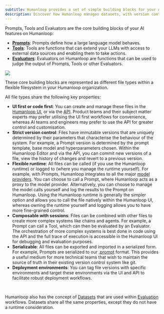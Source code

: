 ```yaml
---
subtitle: Humanloop provides a set of simple building blocks for your AI applications and avoids complex abstractions.
description: Discover how Humanloop manages datasets, with version control and collaboration to enable you to evaluate and fine-tune your models.
---
```



Prompts, Tools and Evaluators are the core building blocks of your AI features on Humanloop:

- [**Prompts**](http://humanloop.com/docs/v5/getting-started/concepts/prompts): Prompts define how a large language model behaves.
- [**Tools**](http://humanloop.com/docs/v5/getting-started/concepts/tools): Tools are functions that can extend your LLMs with access to external data sources and enabling them to take actions.
- [**Evaluators**](http://humanloop.com/docs/v5/getting-started/concepts/evaluators): Evaluators on Humanloop are functions that can be used to judge the output of Prompts, Tools or other Evaluators.


<img src="../../assets/images/concepts-overview.png" />



These core building blocks are represented as different file types within a flexible filesystem in your Humanloop organization.

All file types share the following key properties:
- **UI first or code first**: You can create and manage these files in the [Humanloop UI](https://app.humanloop.com/),
or via the [API](http://humanloop.com/docs/v5/api-reference/sd-ks). Product teams and their subject matter experts may prefer utilising the UI first workflows for convenience, whereas AI teams and engineers may prefer to use the API for greater control and customisation.
- **Strict version control**: Files have immutable versions that are uniquely determined by
their parameters that characterise the behaviour of the system. For example, a Prompt version is determined by the prompt template, base model and hyperparameters chosen.
Within the Humanloop Editor and via  the API, you can commit new versions of a file, view the history of changes and revert to a previous version.
- **Flexible runtime**: All files can be called (if you use the Humanloop runtime) or logged to (where you manage the runtime yourself). For example,
with Prompts, Humanloop integrates to all the major [model providers](http://humanloop.com/docs/v5/reference/supported-models). You can choose to call a Prompt, where Humanloop acts as a proxy to the model provider. Alternatively, you can choose to manage the model calls yourself and log the results to the Prompt on Humanloop.
Using the Humanloop runtime is generally the simpler option and allows you to call the file natively within the Humanloop UI, whereas owning the runtime yourself and logging allows you to have more fine-grained control.
- **Composable with sessions**: Files can be combined with other files to create more complex systems like chains and agents. For example, a Prompt can call a Tool, which can then be evaluated by an Evaluator.
The orchestration of more complex systems is best done in code using the API and the full trace of execution is accessible in the Humanloop UI for debugging and evaluation purposes.
- **Serializable**: All files can be exported and imported in a serialized form. For example, Prompts are serialized to our [.prompt](http://humanloop.com/docs/v5/reference/prompt-file-spec) format. This provides a useful medium for more technical teams that wish to maintain the source of truth in their existing version control system like git.
- **Deployment environments**: You can tag file versions with specific environments and target these environments via the UI and API to facilitate robust deployment workflows.

<br />

Humanloop also has the concept of [Datasets](http://humanloop.com/docs/v5/getting-started/concepts/datasets) that are used within [Evaluation](http://humanloop.com/docs/v5/getting-started/concepts/evaluation) workflows. Datasets share all the same properties, except they do not have a runtime consideration.
